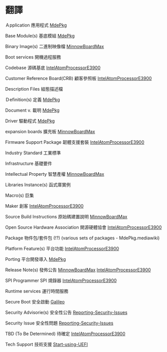 =翻譯=                            
                                       
Ａpplication            應用程式
[[MdePkg]]                          
                                 
Base Module(s)          基底模組
[[MdePkg]]                          
                                 
Binary Image(s)         二進制映像檔 
[[MinnowBoardMax]]                  
                                    
Boot services           開機過程服務
                                            
Codebase                源碼基底 
[[IntelAtomProcessorE3900]]
                                 
Customer Reference Board(CRB)  顧客參照板
[[IntelAtomProcessorE3900]]             
                                         
Description Files       組態描述檔
                                 
Ｄefinition(s)          定義
[[MdePkg]]                          
                                         
Document                v. 載明
[[MdePkg]]                          
                                 
Driver                 驅動程式
[[MdePkg]]                          
                                 
expansion boards        擴充板
[[MinnowBoardMax]]                   
                                 
Firmware Support Package   韌體支援套裝
[[IntelAtomProcessorE3900]]
                                     
Industry Standard       工業標準
                                 
Infrastructure          基礎要件
                                 
Intellectual Property   智慧產權 
[[MinnowBoardMax]]                      
                           
Libraries Instance(s)   函式庫實例
                                 
Macro(s)                 巨集
                                            
Maker                    創客
[[IntelAtomProcessorE3900]]             
                                            
Source Build Instructions 原始碼建置說明
[[MinnowBoardMax]]              
                                       
Open Source Hardware Association     開源硬體協會
[[IntelAtomProcessorE3900]]     
                                                  
Package                 物件包/套件包 (!?) (various sets of packages - MdePkg.mediawiki)
                                                                                    
Platform Feature(s)      平台功能
[[IntelAtomProcessorE3900]]                                
                                              
Porting                 平台開發導入
[[MdePkg]]                                 
                                        
Release Note(s)            發佈公告
[[MinnowBoardMax]] [[IntelAtomProcessorE3900]]          
                                   
SPI Programmer          SPI 燒錄器
[[IntelAtomProcessorE3900]]       
                                          
Runtime services        運行時間服務
                                        
Secure Boot             安全啟動
[[Galileo]]                                
                                   
Security Advisorie(s)     安全性公告
[[Reporting-Security-Issues]]            
                                 
Security Issue          安全性問題
[[Reporting-Security-Issues]]                                   
                                   
TBD (To Be Determined)  待確定
[[IntelAtomProcessorE3900]]                     
                                  
Tech Support             技術支援
[[Start-using-UEFI]]             
                                 